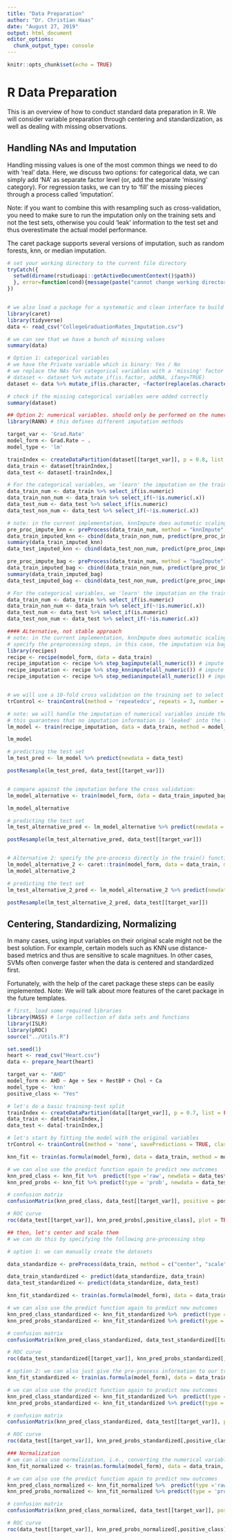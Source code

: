 ```yaml
---
title: "Data Preparation"
author: "Dr. Christian Haas"
date: "August 27, 2019"
output: html_document
editor_options: 
  chunk_output_type: console
---
```


```r
knitr::opts_chunk$set(echo = TRUE)
```

# R Data Preparation

This is an overview of how to conduct standard data preparation in R. We will consider variable preparation through centering and standardization, as well as dealing with missing observations.


## Handling NAs and Imputation

Handling missing values is one of the most common things we need to do with 'real' data. Here, we discuss two options:
for categorical data, we can simply add 'NA' as separate factor level (or, add the separate 'missing' category). For regression tasks, we can try to 'fill' the missing pieces through a process called 'imputation'.

Note: if you want to combine this with resampling such as cross-validation, you need to make sure to run the imputation only on the training sets and not the test sets, otherwise you could 'leak' information to the test set and thus overestimate the actual model performance.

The caret package supports several versions of imputation, such as random forests, knn, or median imputation.

```r

# set your working directory to the current file directory 
tryCatch({
  setwd(dirname(rstudioapi::getActiveDocumentContext()$path))
  }, error=function(cond){message(paste("cannot change working directory"))
})


# we also load a package for a systematic and clean interface to build machine learning models
library(caret)
library(tidyverse)
data <- read_csv("CollegeGraduationRates_Imputation.csv")

# we can see that we have a bunch of missing values
summary(data)

# Option 1: categorical variables
# we have the Private variable which is binary: Yes / No
# we replace the NAs for categorical variables with a 'missing' factor level
# dataset <- dataset %>% mutate_if(is.factor, addNA, ifany=TRUE)
dataset <- data %>% mutate_if(is.character, ~factor(replace(as.character(.), is.na(.), "missing")))

# check if the missing categorical variables were added correctly
summary(dataset)

## Option 2: numerical variables. should only be performed on the numerical variables
library(RANN) # this defines different imputation methods

target_var <- 'Grad.Rate'
model_form <- Grad.Rate ~ .
model_type <- 'lm'

trainIndex <- createDataPartition(dataset[[target_var]], p = 0.8, list = FALSE)
data_train <- dataset[trainIndex,]
data_test <- dataset[-trainIndex,]

# For the categorical variables, we 'learn' the imputation on the training set and then apply this on the test set to avoid leakage. 
data_train_num <- data_train %>% select_if(is.numeric)
data_train_non_num <- data_train %>% select_if(~!is.numeric(.x))
data_test_num <- data_test %>% select_if(is.numeric)
data_test_non_num <- data_test %>% select_if(~!is.numeric(.x))

# note: in the current implementation, knnImpute does automatic scaling which might not be desired
pre_proc_impute_knn <- preProcess(data_train_num, method = "knnImpute", k = 5)
data_train_imputed_knn <- cbind(data_train_non_num, predict(pre_proc_impute_knn, data_train_num))
summary(data_train_imputed_knn)
data_test_imputed_knn <- cbind(data_test_non_num, predict(pre_proc_impute_knn, data_test_num))

pre_proc_impute_bag <- preProcess(data_train_num, method = "bagImpute") # this will take longer
data_train_imputed_bag <- cbind(data_train_non_num, predict(pre_proc_impute_bag, data_train_num))
summary(data_train_imputed_bag)
data_test_imputed_bag <- cbind(data_test_non_num, predict(pre_proc_impute_bag, data_test_num))

# For the categorical variables, we 'learn' the imputation on the training set and then apply this on the test set to avoid leakage. 
data_train_num <- data_train %>% select_if(is.numeric)
data_train_non_num <- data_train %>% select_if(~!is.numeric(.x))
data_test_num <- data_test %>% select_if(is.numeric)
data_test_non_num <- data_test %>% select_if(~!is.numeric(.x))

#### ALternative, not stable approach
# note: in the current implementation, knnImpute does automatic scaling which might not be desired
# specify the preprocessing steps, in this case, the imputation via bagImpute
library(recipes)
recipe <- recipe(model_form, data = data_train)
recipe_imputation <- recipe %>% step_bagimpute(all_numeric()) # impute the missing numerical variables
recipe_imputation <- recipe %>% step_knnimpute(all_numeric()) # impute the missing numerical variables
recipe_imputation <- recipe %>% step_medianimpute(all_numeric()) # impute the missing numerical variables


# we will use a 10-fold cross validation on the training set to select the best complexity parameter
trControl <- trainControl(method = 'repeatedcv', repeats = 3, number = 10, savePredictions = TRUE)

# note: we will handle the imputation of numerical variables inside the train() function
# this guarantees that no imputation information is 'leaked' into the test sets.
lm_model <- train(recipe_imputation, data = data_train, method = model_type, trControl = trControl)

lm_model

# predicting the test set
lm_test_pred <- lm_model %>% predict(newdata = data_test)

postResample(lm_test_pred, data_test[[target_var]])


# compare against the imputation before the cross validation:
lm_model_alternative <- train(model_form, data = data_train_imputed_bag, method = model_type, trControl = trControl)

lm_model_alternative

# predicting the test set
lm_test_alternative_pred <- lm_model_alternative %>% predict(newdata = data_test_imputed_bag)

postResample(lm_test_alternative_pred, data_test[[target_var]])


# Alternative 2: specify the pre-process directly in the train() function. Be aware that this can be very time/resource intensive!
lm_model_alternative_2 <- caret::train(model_form, data = data_train, method = model_type, trControl = trControl, preProcess = 'bagImpute', na.action = na.pass)
lm_model_alternative_2

# predicting the test set
lm_test_alternative_2_pred <- lm_model_alternative_2 %>% predict(newdata = data_test, na.action = na.pass)

postResample(lm_test_alternative_2_pred, data_test[[target_var]])

```

## Centering, Standardizing, Normalizing

In many cases, using input variables on their original scale might not be the best solution. For example, certain models such as KNN use distance-based metrics and thus are sensitive to scale magnitues. In other cases, SVMs often converge faster when the data is centered and standardized first.

Fortunately, with the help of the caret package these steps can be easily implemented. Note: We will talk about more features of the caret package in the future templates. 

```r
# first, load some required libraries
library(MASS) # large collection of data sets and functions
library(ISLR)
library(pROC)
source("../Utils.R")

set.seed(1)
heart <- read_csv("Heart.csv")
data <- prepare_heart(heart)

target_var <- "AHD"
model_form <- AHD ~ Age + Sex + RestBP + Chol + Ca
model_type <- 'knn'
positive_class <- "Yes"

# let's do a basic training-test split
trainIndex <- createDataPartition(data[[target_var]], p = 0.7, list = FALSE)
data_train <- data[trainIndex,]
data_test <- data[-trainIndex,]

# let's start by fitting the model with the original variables
trControl <- trainControl(method = 'none', savePredictions = TRUE, classProbs = TRUE)

knn_fit <- train(as.formula(model_form), data = data_train, method = model_type, trControl = trControl)

# we can also use the predict function again to predict new outcomes
knn_pred_class <- knn_fit %>%  predict(type ='raw', newdata = data_test) # this assumes a threshold of 0.5
knn_pred_probs <- knn_fit %>% predict(type = 'prob', newdata = data_test)

# confusion matrix
confusionMatrix(knn_pred_class, data_test[[target_var]], positive = positive_class)

# ROC curve
roc(data_test[[target_var]], knn_pred_probs[,positive_class], plot = TRUE, print.auc = TRUE, legacy.axes = TRUE)

## then, let's center and scale them
# we can do this by specifying the following pre-processing step

# option 1: we can manually create the datasets

data_standardize <- preProcess(data_train, method = c("center", "scale")) # scaling is dividing by the standard deviation. combining centering and scaling is equal to standardizing

data_train_standardized <- predict(data_standardize, data_train)
data_test_standardized <- predict(data_standardize, data_test)

knn_fit_standardized <- train(as.formula(model_form), data = data_train_standardized, method = model_type, trControl = trControl)

# we can also use the predict function again to predict new outcomes
knn_pred_class_standardized <- knn_fit_standardized %>%  predict(type ='raw', newdata = data_test_standardized) # this assumes a threshold of 0.5
knn_pred_probs_standardized <- knn_fit_standardized %>% predict(type = 'prob', newdata = data_test_standardized)

# confusion matrix
confusionMatrix(knn_pred_class_standardized, data_test_standardized[[target_var]], positive = positive_class)

# ROC curve
roc(data_test_standardized[[target_var]], knn_pred_probs_standardized[,positive_class], plot = TRUE, print.auc = TRUE, legacy.axes = TRUE)

# option 2: we can also just give the pre-process information to our training function
knn_fit_standardized <- train(as.formula(model_form), data = data_train, method = model_type, trControl = trControl, preProc = c("center", "scale"))

# we can also use the predict function again to predict new outcomes
knn_pred_class_standardized <- knn_fit_standardized %>%  predict(type ='raw', newdata = data_test) # this assumes a threshold of 0.5
knn_pred_probs_standardized <- knn_fit_standardized %>% predict(type = 'prob', newdata = data_test)

# confusion matrix
confusionMatrix(knn_pred_class_standardized, data_test[[target_var]], positive = positive_class)

# ROC curve
roc(data_test[[target_var]], knn_pred_probs_standardized[,positive_class], plot = TRUE, print.auc = TRUE, legacy.axes = TRUE)

### Normalization
# we can also use normalization, i.e., converting the numerical variables onto a [0,1] scale
knn_fit_normalized <- train(as.formula(model_form), data = data_train, method = model_type, trControl = trControl, preProc = c("range"))

# we can also use the predict function again to predict new outcomes
knn_pred_class_normalized <- knn_fit_normalized %>%  predict(type ='raw', newdata = data_test) # this assumes a threshold of 0.5
knn_pred_probs_normalized <- knn_fit_normalized %>% predict(type = 'prob', newdata = data_test)

# confusion matrix
confusionMatrix(knn_pred_class_normalized, data_test[[target_var]], positive = positive_class)

# ROC curve
roc(data_test[[target_var]], knn_pred_probs_normalized[,positive_class], plot = TRUE, print.auc = TRUE, legacy.axes = TRUE)

```
